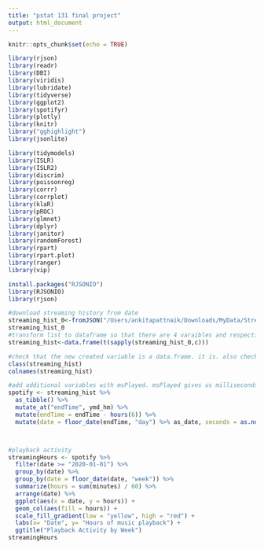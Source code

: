 ```yaml
---
title: "pstat 131 final project"
output: html_document
---
```


```r
knitr::opts_chunk$set(echo = TRUE)
```

```r
library(rjson)
library(readr)
library(DBI)
library(viridis)
library(lubridate)
library(tidyverse)
library(ggplot2)
library(spotifyr)
library(plotly)
library(knitr)
library("gghighlight")
library(jsonlite)

library(tidymodels)
library(ISLR) 
library(ISLR2) 
library(discrim)
library(poissonreg)
library(corrr)
library(corrplot)
library(klaR) 
library(pROC)
library(glmnet)
library(dplyr)
library(janitor)
library(randomForest)
library(rpart)
library(rpart.plot)
library(ranger)
library(vip)
```

```r
install.packages("RJSONIO")
library(RJSONIO)
library(rjson)

#download streaming history from date
streaming_hist_0<-fromJSON("/Users/ankitapattnaik/Downloads/MyData/StreamingHistory0.json", flatten=TRUE)
streaming_hist_0
#transform list to dataframe so that there are 4 varaibles and respective observations (6,672)
streaming_hist<-data.frame(t(sapply(streaming_hist_0,c)))

#check that the new created variable is a data.frame. it is. also check column name to see that the data frame categorized accordingly.
class(streaming_hist)
colnames(streaming_hist)

#add additional variables with msPlayed. msPlayed gives us milliseconds played which makes it really difficult to work with the data so I converted it to seconds and minutes. I also added dates. For some reason msPlayed is a character, not numeric so...
spotify <- streaming_hist %>% 
  as_tibble() %>% 
  mutate_at("endTime", ymd_hm) %>% 
  mutate(endTime = endTime - hours(6)) %>% 
  mutate(date = floor_date(endTime, "day") %>% as_date, seconds = as.numeric(msPlayed) / 1000, minutes = seconds / 60)



#playback activity
streamingHours <- spotify %>% 
  filter(date >= "2020-01-01") %>% 
  group_by(date) %>% 
  group_by(date = floor_date(date, "week")) %>%
  summarize(hours = sum(minutes) / 60) %>% 
  arrange(date) %>% 
  ggplot(aes(x = date, y = hours)) + 
  geom_col(aes(fill = hours)) +
  scale_fill_gradient(low = "yellow", high = "red") + 
  labs(x= "Date", y= "Hours of music playback") + 
  ggtitle("Playback Activity by Week")
streamingHours


```

